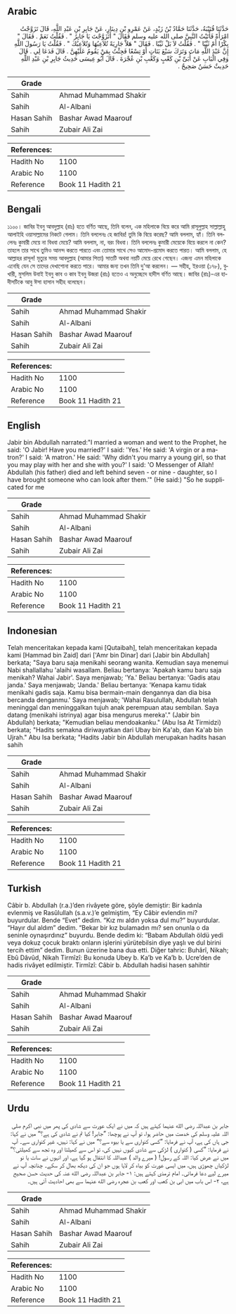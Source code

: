 ## Arabic

<div dir="rtl" lang="ar" style={{fontSize:'larger',backgroundColor:'#f8f9fa',padding:20}}>حَدَّثَنَا قُتَيْبَةُ، حَدَّثَنَا حَمَّادُ بْنُ زَيْدٍ، عَنْ عَمْرِو بْنِ دِينَارٍ، عَنْ جَابِرِ بْنِ عَبْدِ اللَّهِ، قَالَ تَزَوَّجْتُ امْرَأَةً فَأَتَيْتُ النَّبِيَّ صلى الله عليه وسلم فَقَالَ ‏"‏ أَتَزَوَّجْتَ يَا جَابِرُ ‏"‏ ‏.‏ فَقُلْتُ نَعَمْ ‏.‏ فَقَالَ ‏"‏ بِكْرًا أَمْ ثَيِّبًا ‏"‏ ‏.‏ فَقُلْتُ لاَ بَلْ ثَيِّبًا ‏.‏ فَقَالَ ‏"‏ هَلاَّ جَارِيَةً تُلاَعِبُهَا وَتُلاَعِبُكَ ‏"‏ ‏.‏ فَقُلْتُ يَا رَسُولَ اللَّهِ إِنَّ عَبْدَ اللَّهِ مَاتَ وَتَرَكَ سَبْعَ بَنَاتٍ أَوْ تِسْعًا فَجِئْتُ بِمَنْ يَقُومُ عَلَيْهِنَّ ‏.‏ قَالَ فَدَعَا لِي ‏.‏ قَالَ وَفِي الْبَابِ عَنْ أُبَىِّ بْنِ كَعْبٍ وَكَعْبِ بْنِ عُجْرَةَ ‏.‏ قَالَ أَبُو عِيسَى حَدِيثُ جَابِرِ بْنِ عَبْدِ اللَّهِ حَدِيثٌ حَسَنٌ صَحِيحٌ ‏.‏</div><div style={{backgroundColor:'#f8f9fa',padding:20, marginBottom: 10}}><table>
      <thead>
        <tr>
          <th>Grade</th>
          <th></th>
        </tr>
      </thead>
      <tbody>
<tr><td>Sahih</td><td>Ahmad Muhammad Shakir</td></tr><tr><td>Sahih</td><td>Al-Albani</td></tr><tr><td>Hasan Sahih</td><td>Bashar Awad Maarouf</td></tr><tr><td>Sahih</td><td>Zubair Ali Zai</td></tr></tbody></table><table>
        <thead>
          <tr>
            <th>References:</th>
            <th></th>
          </tr>
        </thead>
        <tbody><tr><td>Hadith No</td><td>1100</td></tr><tr><td>Arabic No</td><td>1100</td></tr><tr><td>Reference</td><td>Book 11 Hadith 21</td></tr></tbody></table></div>

## Bengali

<div dir="ltr" lang="bn" style={{fontSize:'larger',backgroundColor:'#f8f9fa',padding:20}}>১১০০। জাবির ইবনু আবদুল্লাহ (রাঃ) হতে বর্ণিত আছে, তিনি বলেন, এক মহিলাকে বিয়ে করে আমি রাসূলুল্লাহ সাল্লাল্লাহু আলাইহি ওয়াসাল্লামের নিকটে গেলাম। তিনি বললেনঃ হে জাবির! তুমি কি বিয়ে করেছ? আমি বললাম, হ্যাঁ। তিনি বললেনঃ কুমারী মেয়ে না বিধবা মেয়ে? আমি বললাম, না, বরং বিধবা। তিনি বললেনঃ কুমারী মেয়েকে বিয়ে করলে না কেন? তাহলে তার সাথে তুমিও আনন্দ করতে পারতে এবং তোমার সাথে সেও আমোদ-প্রমোদ করতে পারত। আমি বললাম, হে আল্লাহর রাসূল! মৃত্যুর সময় আবদুল্লাহ (আমার পিতা) সাতটি অথবা নয়টি মেয়ে রেখে গেছেন। এজন্য এমন মহিলাকে এনেছি যেন সে তাদের দেখাশোনা করতে পারে। আমার জন্য তখন তিনি দু'আ করলেন। — সহীহ, ইরওয়া (১৭৮), বুখারী, মুসলিম উবাই ইবনু কাব ও কাব ইবনু উজরা (রাঃ) হতেও এ অনুচ্ছেদে হাদীস বর্ণিত আছে। জাবির (রাঃ)-এর হাদীসটিকে আবু ঈসা হাসান সহীহ বলেছেন।</div><div style={{backgroundColor:'#f8f9fa',padding:20, marginBottom: 10}}><table>
      <thead>
        <tr>
          <th>Grade</th>
          <th></th>
        </tr>
      </thead>
      <tbody>
<tr><td>Sahih</td><td>Ahmad Muhammad Shakir</td></tr><tr><td>Sahih</td><td>Al-Albani</td></tr><tr><td>Hasan Sahih</td><td>Bashar Awad Maarouf</td></tr><tr><td>Sahih</td><td>Zubair Ali Zai</td></tr></tbody></table><table>
        <thead>
          <tr>
            <th>References:</th>
            <th></th>
          </tr>
        </thead>
        <tbody><tr><td>Hadith No</td><td>1100</td></tr><tr><td>Arabic No</td><td>1100</td></tr><tr><td>Reference</td><td>Book 11 Hadith 21</td></tr></tbody></table></div>

## English

<div dir="ltr" lang="en" style={{fontSize:'larger',backgroundColor:'#f8f9fa',padding:20}}>Jabir bin Abdullah narrated:"I married a woman and went to the Prophet, he said: 'O Jabir! Have you married?' I said: 'Yes.' He said: 'A virgin or a matron?' I said: 'A matron.' He said: 'Why didn't you marry a young girl, so that you may play with her and she with you?' I said: 'O Messenger of Allah! Abdullah (his father) died and left behind seven - or nine - daughter, so I have brought someone who can look after them.'" (He said:) "So he supplicated for me</div><div style={{backgroundColor:'#f8f9fa',padding:20, marginBottom: 10}}><table>
      <thead>
        <tr>
          <th>Grade</th>
          <th></th>
        </tr>
      </thead>
      <tbody>
<tr><td>Sahih</td><td>Ahmad Muhammad Shakir</td></tr><tr><td>Sahih</td><td>Al-Albani</td></tr><tr><td>Hasan Sahih</td><td>Bashar Awad Maarouf</td></tr><tr><td>Sahih</td><td>Zubair Ali Zai</td></tr></tbody></table><table>
        <thead>
          <tr>
            <th>References:</th>
            <th></th>
          </tr>
        </thead>
        <tbody><tr><td>Hadith No</td><td>1100</td></tr><tr><td>Arabic No</td><td>1100</td></tr><tr><td>Reference</td><td>Book 11 Hadith 21</td></tr></tbody></table></div>

## Indonesian

<div dir="ltr" lang="id" style={{fontSize:'larger',backgroundColor:'#f8f9fa',padding:20}}>Telah menceritakan kepada kami [Qutaibah], telah menceritakan kepada kami [Hammad bin Zaid] dari ['Amr bin Dinar] dari [Jabir bin Abdullah] berkata; "Saya baru saja menikahi seorang wanita. Kemudian saya menemui Nabi shallallahu 'alaihi wasallam. Beliau bertanya: 'Apakah kamu baru saja menikah? Wahai Jabir'. Saya menjawab; 'Ya.' Beliau bertanya: 'Gadis atau janda.' Saya menjawab; 'Janda.' Beliau bertanya: 'Kenapa kamu tidak menikahi gadis saja. Kamu bisa bermain-main dengannya dan dia bisa bercanda denganmu.' Saya menjawab; 'Wahai Rasulullah, Abdullah telah meninggal dan meninggalkan tujuh anak perempuan atau sembilan. Saya datang (menikahi istrinya) agar bisa mengurus mereka'." (Jabir bin Abdullah) berkata; "Kemudian beliau mendoakanku." (Abu Isa At Tirmidzi) berkata; "Hadits semakna diriwayatkan dari Ubay bin Ka'ab, dan Ka'ab bin Ujrah." Abu Isa berkata; "Hadits Jabir bin Abdullah merupakan hadits hasan sahih</div><div style={{backgroundColor:'#f8f9fa',padding:20, marginBottom: 10}}><table>
      <thead>
        <tr>
          <th>Grade</th>
          <th></th>
        </tr>
      </thead>
      <tbody>
<tr><td>Sahih</td><td>Ahmad Muhammad Shakir</td></tr><tr><td>Sahih</td><td>Al-Albani</td></tr><tr><td>Hasan Sahih</td><td>Bashar Awad Maarouf</td></tr><tr><td>Sahih</td><td>Zubair Ali Zai</td></tr></tbody></table><table>
        <thead>
          <tr>
            <th>References:</th>
            <th></th>
          </tr>
        </thead>
        <tbody><tr><td>Hadith No</td><td>1100</td></tr><tr><td>Arabic No</td><td>1100</td></tr><tr><td>Reference</td><td>Book 11 Hadith 21</td></tr></tbody></table></div>

## Turkish

<div dir="ltr" lang="tr" style={{fontSize:'larger',backgroundColor:'#f8f9fa',padding:20}}>Câbir b. Abdullah (r.a.)’den rivâyete göre, şöyle demiştir: Bir kadınla evlenmiş ve Rasûlullah (s.a.v.)’e gelmiştim, “Ey Câbir evlendin mi? buyurdular. Bende “Evet” dedim. “Kız mı aldın yoksa dul mu?” buyurdular. “Hayır dul aldım” dedim. “Bekar bir kız bulamadın mı? sen onunla o da seninle oynaşırdınız” buyurdu. Bende dedim ki: “Babam Abdullah öldü yedi veya dokuz çocuk bıraktı onların işlerini yürütebilsin diye yaşlı ve dul birini tercih ettim” dedim. Bunun üzerine bana dua etti. Diğer tahric: Buhârî, Nikah; Ebû Dâvûd, Nikah Tirmîzî: Bu konuda Ubey b. Ka’b ve Ka’b b. Ucre’den de hadis rivâyet edilmiştir. Tirmîzî: Câbir b. Abdullah hadisi hasen sahihtir</div><div style={{backgroundColor:'#f8f9fa',padding:20, marginBottom: 10}}><table>
      <thead>
        <tr>
          <th>Grade</th>
          <th></th>
        </tr>
      </thead>
      <tbody>
<tr><td>Sahih</td><td>Ahmad Muhammad Shakir</td></tr><tr><td>Sahih</td><td>Al-Albani</td></tr><tr><td>Hasan Sahih</td><td>Bashar Awad Maarouf</td></tr><tr><td>Sahih</td><td>Zubair Ali Zai</td></tr></tbody></table><table>
        <thead>
          <tr>
            <th>References:</th>
            <th></th>
          </tr>
        </thead>
        <tbody><tr><td>Hadith No</td><td>1100</td></tr><tr><td>Arabic No</td><td>1100</td></tr><tr><td>Reference</td><td>Book 11 Hadith 21</td></tr></tbody></table></div>

## Urdu

<div dir="rtl" lang="ur" style={{fontSize:'larger',backgroundColor:'#f8f9fa',padding:20}}>جابر بن عبداللہ رضی الله عنہما کہتے ہیں کہ میں نے ایک عورت سے شادی کی پھر میں نبی اکرم صلی اللہ علیہ وسلم کی خدمت میں حاضر ہوا، تو آپ نے پوچھا: ”جابر! کیا تم نے شادی کی ہے؟“ میں نے کہا: جی ہاں کی ہے، آپ نے فرمایا: ”کسی کنواری سے یا بیوہ سے؟“ میں نے کہا: نہیں، غیر کنواری سے۔ آپ نے فرمایا: ”کسی ( کنواری ) لڑکی سے شادی کیوں نہیں کی، تو اس سے کھیلتا اور وہ تجھ سے کھیلتی؟“ میں نے عرض کیا: اللہ کے رسول! ( میرے والد ) عبداللہ کا انتقال ہو گیا ہے، اور انہوں نے سات یا نو لڑکیاں چھوڑی ہیں، میں ایسی عورت کو بیاہ کر لایا ہوں جو ان کی دیکھ بھال کر سکے۔ چنانچہ آپ نے میرے لیے دعا فرمائی۔ امام ترمذی کہتے ہیں: ۱- جابر بن عبداللہ رضی الله عنہ کی حدیث حسن صحیح ہے، ۲- اس باب میں ابی بن کعب اور کعب بن عجرہ رضی الله عنہما سے بھی احادیث آئی ہیں۔</div><div style={{backgroundColor:'#f8f9fa',padding:20, marginBottom: 10}}><table>
      <thead>
        <tr>
          <th>Grade</th>
          <th></th>
        </tr>
      </thead>
      <tbody>
<tr><td>Sahih</td><td>Ahmad Muhammad Shakir</td></tr><tr><td>Sahih</td><td>Al-Albani</td></tr><tr><td>Hasan Sahih</td><td>Bashar Awad Maarouf</td></tr><tr><td>Sahih</td><td>Zubair Ali Zai</td></tr></tbody></table><table>
        <thead>
          <tr>
            <th>References:</th>
            <th></th>
          </tr>
        </thead>
        <tbody><tr><td>Hadith No</td><td>1100</td></tr><tr><td>Arabic No</td><td>1100</td></tr><tr><td>Reference</td><td>Book 11 Hadith 21</td></tr></tbody></table></div>